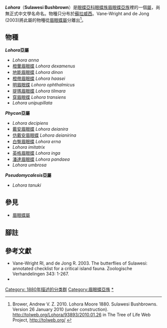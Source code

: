 {{noteTA|G1=Butterfly}}
{{Italic title}}
{{Automatic Taxobox
| taxon = Lohora
| authority = Moore, 1880
| fossil_range = {{fossilrange|29|0|earliest=29}}<small>從[[漸新世|漸新世]][[魯培爾期|魯培爾期]]至今<ref name=a2015>Aduse-Poku, K., Brattström, O., Kodandaramaiah, U., Lees, D. C., Brakefield, P. M., & Wahlberg, N. (2015). Systematics and historical biogeography of the old world butterfly subtribe Mycalesina (Lepidoptera: Nymphalidae: Satyrinae). BMC evolutionary biology, 15(1), 167. {{en}}</ref></small>
| image = Lohora opthalmica.JPG
| image_caption = [[明眉眼蝶|明眉眼蝶]]<br />''Lohora opthalmica''
| type_species = [[橙暈眉眼蝶|橙暈眉眼蝶]]<br />''Mycalesis dexamenus''
| type_species_authority = Hewitson, 1862
| subdivision_ranks = 物種
| subdivision = 共17種，詳見正文。
| synonyms =
* ''Physcon'' <small>de Nicéville 1898</small>
* ''Pseudomycalesis'' <small>Tsukuda & Nishiyama 1979</small>
}}

'''''Lohora'''''（'''Sulawesi Bushbrown'''）是[[眼蝶亞科|眼蝶亞科]][[眼蝶族|眼蝶族]][[眉眼蝶亞族|眉眼蝶亞族]]裡的一個[[屬|屬]]，尚無正式中文學名命名。物種只分布於[[蘇拉威西|蘇拉威西]]。Vane-Wright and de Jong (2003)將此屬的物種從[[眉眼蝶屬|眉眼蝶屬]]分離出<ref>Brower, Andrew V. Z. 2010. Lohora Moore 1880. Sulawesi Bushbrowns. Version 26 January 2010 (under construction). http://tolweb.org/Lohora/93893/2010.01.26 {{Wayback|url=http://tolweb.org/Lohora/93893/2010.01.26 |date=20191201002928 }} in The Tree of Life Web Project, http://tolweb.org/ {{Wayback|url=http://tolweb.org/ |date=20110515100516 }}</ref>。

== 物種 ==
'''''Lohora''亞屬'''
* ''Lohora anna''
* [[橙暈眉眼蝶|橙暈眉眼蝶]] ''Lohora dexamenus''
* [[地能眉眼蝶|地能眉眼蝶]] ''Lohora dinon''
* [[橙帶眉眼蝶|橙帶眉眼蝶]] ''Lohora haasei''
* [[明眉眼蝶|明眉眼蝶]] ''Lohora ophthalmicus''
* [[提瑪眉眼蝶|提瑪眉眼蝶]] ''Lohora tilmara''
* [[穿眉眼蝶|穿眉眼蝶]] ''Lohora transiens''
* ''Lohora unipupillata''

'''''Phycon''亞屬'''
* ''Lohora decipiens''
* [[戴安眉眼蝶|戴安眉眼蝶]] ''Lohora deianira''
* [[仿戴安眉眼蝶|仿戴安眉眼蝶]] ''Lohora deianirina''
* [[白臀眉眼蝶|白臀眉眼蝶]] ''Lohora erna''
* ''Lohora imitatrix''
* [[英格眉眼蝶|英格眉眼蝶]] ''Lohora inga''
* [[潘達眉眼蝶|潘達眉眼蝶]] ''Lohora pandaea''
* ''Lohora umbrosa''

'''''Pseudomycalesis''亞屬'''
* ''Lohora tanuki''

== 參見 ==
* [[眉眼蝶屬|眉眼蝶屬]]

== 腳註 ==
{{reflist}}

== 參考文獻 ==
{{Commons category|Lohora}}
* Vane-Wright RI, and de Jong R. 2003. The butterflies of Sulawesi: annotated checklist for a critical island fauna. Zoologische Verhandelingen 343: 1-267.
* {{Cite book | author = 寿建新 周尧 李宇飞 | title = 世界蝴蝶分類名錄 | location = 中國 | publisher = 陝西科學技術出版社 | date = 2006-04-01 | ISBN = 9787536936768 | language= zh-hans }}

{{眼蝶亞科}}

{{taxonbar}}
[[Category:_1880年描述的分类群|Category: 1880年描述的分类群]]
[[Category:眉眼蝶亞族|Category:眉眼蝶亞族]]
[[Category:Lohora|*]]